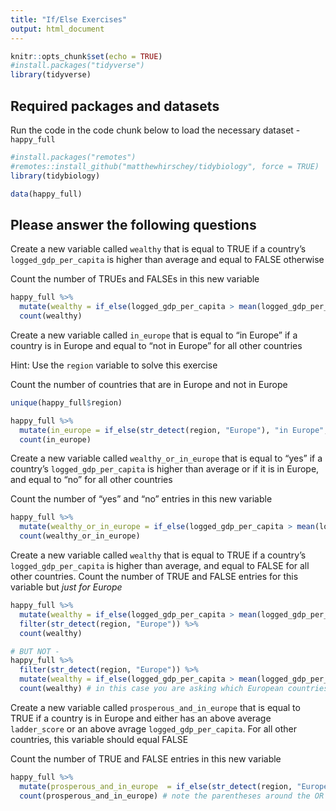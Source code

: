 ```yaml
---
title: "If/Else Exercises"
output: html_document
---
```


```r
knitr::opts_chunk$set(echo = TRUE)
#install.packages("tidyverse")
library(tidyverse)
```

## Required packages and datasets

Run the code in the code chunk below to load the necessary dataset - `happy_full`
```r
#install.packages("remotes")
#remotes::install_github("matthewhirschey/tidybiology", force = TRUE)
library(tidybiology)

data(happy_full)
```

## Please answer the following questions

Create a new variable called `wealthy` that is equal to TRUE if a country's `logged_gdp_per_capita` is higher than average and equal to FALSE otherwise

Count the number of TRUEs and FALSEs in this new variable

```r
happy_full %>% 
  mutate(wealthy = if_else(logged_gdp_per_capita > mean(logged_gdp_per_capita), TRUE, FALSE)) %>% 
  count(wealthy)
```

Create a new variable called `in_europe` that is equal to "in Europe" if a country is in Europe and equal to "not in Europe" for all other countries

Hint: Use the `region` variable to solve this exercise

Count the number of countries that are in Europe and not in Europe

```r
unique(happy_full$region)

happy_full %>% 
  mutate(in_europe = if_else(str_detect(region, "Europe"), "in Europe", "not in Europe")) %>% 
  count(in_europe)
```

Create a new variable called `wealthy_or_in_europe` that is equal to "yes" if a country's `logged_gdp_per_capita` is higher than average or if it is in Europe, and equal to "no" for all other countries

Count the number of "yes" and "no" entries in this new variable

```r
happy_full %>% 
  mutate(wealthy_or_in_europe = if_else(logged_gdp_per_capita > mean(logged_gdp_per_capita)|str_detect(region, "Europe"), "yes", "no")) %>% 
  count(wealthy_or_in_europe)
```

Create a new variable called `wealthy` that is equal to TRUE if a country's `logged_gdp_per_capita` is higher than average, and equal to FALSE for all other countries. Count the number of TRUE and FALSE entries for this variable but *just for Europe*


```r
happy_full %>% 
  mutate(wealthy = if_else(logged_gdp_per_capita > mean(logged_gdp_per_capita), TRUE, FALSE)) %>% 
  filter(str_detect(region, "Europe")) %>% 
  count(wealthy)

# BUT NOT -
happy_full %>% 
  filter(str_detect(region, "Europe")) %>% 
  mutate(wealthy = if_else(logged_gdp_per_capita > mean(logged_gdp_per_capita), TRUE, FALSE)) %>% 
  count(wealthy) # in this case you are asking which European countries have a `logged_gdp_per_capita` that is higher than the mean ERUOPEAN average and not the mean GLOBAL average
```

Create a new variable called `prosperous_and_in_europe` that is equal to TRUE if a country is in Europe and either has an above average `ladder_score` or an above avrage `logged_gdp_per_capita`. For all other countries, this variable should equal FALSE 

Count the number of TRUE and FALSE entries in this new variable

```r
happy_full %>% 
  mutate(prosperous_and_in_europe  = if_else(str_detect(region, "Europe") & (ladder_score > mean(ladder_score)|logged_gdp_per_capita > mean(logged_gdp_per_capita)), TRUE, FALSE)) %>% 
  count(prosperous_and_in_europe) # note the parentheses around the OR statement!
```

